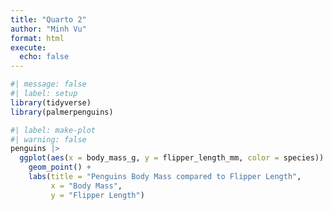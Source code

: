 ```yaml
---
title: "Quarto 2"
author: "Minh Vu"
format: html
execute: 
  echo: false
---
```


```r
#| message: false
#| label: setup
library(tidyverse)
library(palmerpenguins)
```

```r
#| label: make-plot
#| warning: false
penguins |> 
  ggplot(aes(x = body_mass_g, y = flipper_length_mm, color = species)) +
    geom_point() +
    labs(title = "Penguins Body Mass compared to Flipper Length", 
         x = "Body Mass", 
         y = "Flipper Length")
```

